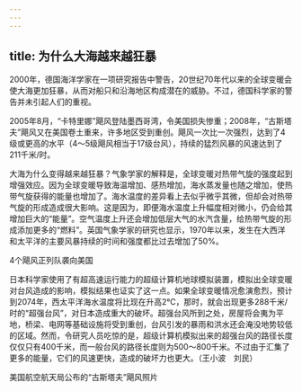 ```yaml
---
---
---
```

title: 为什么大海越来越狂暴
---




2000年，德国海洋学家在一项研究报告中警告，20世纪70年代以来的全球变暖会使大海更加狂暴，从而对船只和沿海地区构成潜在的威胁。不过，德国科学家的警告并未引起人们的重视。

2005年8月，“卡特里娜”飓风登陆墨西哥湾，令美国损失惨重；2008年，“古斯塔夫”飓风又在美国卷土重来，许多地区受到重创。飓风一次比一次强烈，达到了4级或更高的水平（4～5级飓风相当于17级台风），持续的猛烈风暴的风速达到了211千米/时。

大海为什么变得越来越狂暴？气象学家的解释是，全球变暖对热带气旋的强度起到增强效应。因为全球变暖导致海温增加、感热增加，海水蒸发量也随之增加，使热带气旋获得的能量也增加了。海水温度的差异看上去似乎微乎其微，但却会对热带气旋的形成造成很大影响。这是因为，即便海水温度上升幅度相对微小，仍会给其增加巨大的“能量”。空气温度上升还会增加低层大气的水汽含量，给热带气旋的形成添加更多的“燃料”。英国气象学家的研究也显示，1970年以来，发生在大西洋和太平洋的主要风暴持续的时间和强度都比过去增加了50%。

4个飓风正列队袭向美国



日本科学家使用了有超高速运行能力的超级计算机地球模拟装置，模拟出全球变暖对台风造成的影响，模拟结果也证实了这一点。如果全球变暖情况愈演愈烈，预计到2074年，西太平洋海水温度将比现在升高2℃，那时，就会出现更多288千米/时的“超强台风”，对日本造成重大的破坏。超强台风所到之处，房屋将会夷为平地，桥梁、电网等基础设施将受到重创，台风引发的暴雨和洪水还会淹没地势较低的区域。然而，令研究人员吃惊的是，超级计算机模拟出来的超强台风的路径长度仅仅只有400千米，而一般台风的路径长度则为500～800千米。不过由于汇集了更多的能量，它们的风速更快，造成的破坏力也更大。（王小波　刘民）

美国航空航天局公布的“古斯塔夫”飓风照片